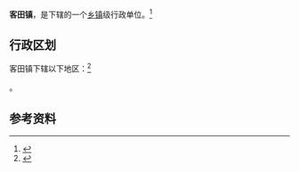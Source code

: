{{中国乡级行政区|52/06/27/108/000}}

'''客田镇'''，是{{PRC admin/fullname|52/06/27/108/000|3}}下辖的一个[[乡镇|乡镇]]级行政单位。<ref>{{PRC admin/ref sgc|{{PRC admin/parent|52/06/27/108/000}}}}</ref>

== 行政区划 ==

客田镇下辖以下地区：<ref>{{PRC admin/ref sgc|52/06/27/108/000}}</ref>

{{PRC admin/children|52/06/27/108/000}}。

== 参考资料 ==

{{reflist}}

{{行政区划小作品}}
{{PRC admin/navcat|52/06/27/108/000}}